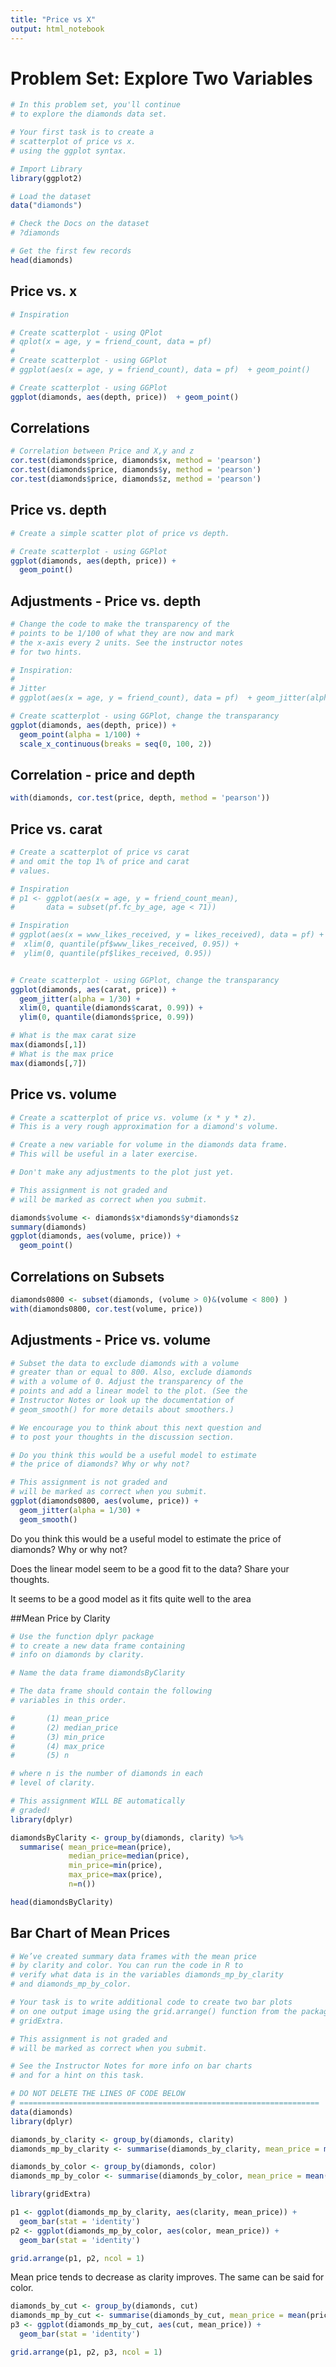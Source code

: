 ---
title: "Price vs X"
output: html_notebook
---
# Problem Set: Explore Two Variables

```{r}
# In this problem set, you'll continue
# to explore the diamonds data set.

# Your first task is to create a
# scatterplot of price vs x.
# using the ggplot syntax.

# Import Library
library(ggplot2)

# Load the dataset
data("diamonds")

# Check the Docs on the dataset
# ?diamonds

# Get the first few records
head(diamonds)
```
## Price vs. x

```{r}
# Inspiration

# Create scatterplot - using QPlot
# qplot(x = age, y = friend_count, data = pf)
#
# Create scatterplot - using GGPlot
# ggplot(aes(x = age, y = friend_count), data = pf)  + geom_point()

# Create scatterplot - using GGPlot
ggplot(diamonds, aes(depth, price))  + geom_point()
```
## Correlations

```{r}
# Correlation between Price and X,y and z
cor.test(diamonds$price, diamonds$x, method = 'pearson')
cor.test(diamonds$price, diamonds$y, method = 'pearson')
cor.test(diamonds$price, diamonds$z, method = 'pearson')

```
## Price vs. depth

```{r}
# Create a simple scatter plot of price vs depth.

# Create scatterplot - using GGPlot
ggplot(diamonds, aes(depth, price)) +
  geom_point()
```
## Adjustments - Price vs. depth

```{r}
# Change the code to make the transparency of the
# points to be 1/100 of what they are now and mark
# the x-axis every 2 units. See the instructor notes
# for two hints.

# Inspiration:
#  
# Jitter
# ggplot(aes(x = age, y = friend_count), data = pf)  + geom_jitter(alpha = 1/20) + xlim(13, 90)

# Create scatterplot - using GGPlot, change the transparancy
ggplot(diamonds, aes(depth, price)) + 
  geom_point(alpha = 1/100) +
  scale_x_continuous(breaks = seq(0, 100, 2))
```
## Correlation - price and depth
```{r}
with(diamonds, cor.test(price, depth, method = 'pearson'))
```
## Price vs. carat
```{r}
# Create a scatterplot of price vs carat
# and omit the top 1% of price and carat
# values.

# Inspiration
# p1 <- ggplot(aes(x = age, y = friend_count_mean), 
#       data = subset(pf.fc_by_age, age < 71)) 

# Inspiration
# ggplot(aes(x = www_likes_received, y = likes_received), data = pf) + geom_point() +
#  xlim(0, quantile(pf$www_likes_received, 0.95)) +
#  ylim(0, quantile(pf$likes_received, 0.95))


# Create scatterplot - using GGPlot, change the transparancy
ggplot(diamonds, aes(carat, price)) +
  geom_jitter(alpha = 1/30) +
  xlim(0, quantile(diamonds$carat, 0.99)) +
  ylim(0, quantile(diamonds$price, 0.99))
```
```{r}
# What is the max carat size
max(diamonds[,1])
# What is the max price
max(diamonds[,7])
```
## Price vs. volume
```{r}
# Create a scatterplot of price vs. volume (x * y * z).
# This is a very rough approximation for a diamond's volume.

# Create a new variable for volume in the diamonds data frame.
# This will be useful in a later exercise.

# Don't make any adjustments to the plot just yet.

# This assignment is not graded and
# will be marked as correct when you submit.

diamonds$volume <- diamonds$x*diamonds$y*diamonds$z
summary(diamonds)
ggplot(diamonds, aes(volume, price)) + 
  geom_point()
```
## Correlations on Subsets
```{r}
diamonds0800 <- subset(diamonds, (volume > 0)&(volume < 800) )
with(diamonds0800, cor.test(volume, price))
```
## Adjustments - Price vs. volume
```{r}
# Subset the data to exclude diamonds with a volume
# greater than or equal to 800. Also, exclude diamonds
# with a volume of 0. Adjust the transparency of the
# points and add a linear model to the plot. (See the
# Instructor Notes or look up the documentation of
# geom_smooth() for more details about smoothers.)

# We encourage you to think about this next question and
# to post your thoughts in the discussion section.

# Do you think this would be a useful model to estimate
# the price of diamonds? Why or why not?

# This assignment is not graded and
# will be marked as correct when you submit.
ggplot(diamonds0800, aes(volume, price)) + 
  geom_jitter(alpha = 1/30) + 
  geom_smooth()
```


Do you think this would be a useful model to estimate the price of diamonds? Why or why not?

Does the linear model seem to be a good fit to the data? Share your thoughts.

It seems to be a good model as it fits quite well to the area

##Mean Price by Clarity

```{r}
# Use the function dplyr package
# to create a new data frame containing
# info on diamonds by clarity.

# Name the data frame diamondsByClarity

# The data frame should contain the following
# variables in this order.

#       (1) mean_price
#       (2) median_price
#       (3) min_price
#       (4) max_price
#       (5) n

# where n is the number of diamonds in each
# level of clarity.

# This assignment WILL BE automatically
# graded!
library(dplyr)

diamondsByClarity <- group_by(diamonds, clarity) %>%
  summarise( mean_price=mean(price),
             median_price=median(price),
             min_price=min(price),
             max_price=max(price),
             n=n())

head(diamondsByClarity)
```

## Bar Chart of Mean Prices
```{r}
# We’ve created summary data frames with the mean price
# by clarity and color. You can run the code in R to
# verify what data is in the variables diamonds_mp_by_clarity
# and diamonds_mp_by_color.

# Your task is to write additional code to create two bar plots
# on one output image using the grid.arrange() function from the package
# gridExtra.

# This assignment is not graded and
# will be marked as correct when you submit.

# See the Instructor Notes for more info on bar charts
# and for a hint on this task.

# DO NOT DELETE THE LINES OF CODE BELOW
# ===================================================================
data(diamonds)
library(dplyr)

diamonds_by_clarity <- group_by(diamonds, clarity)
diamonds_mp_by_clarity <- summarise(diamonds_by_clarity, mean_price = mean(price))

diamonds_by_color <- group_by(diamonds, color)
diamonds_mp_by_color <- summarise(diamonds_by_color, mean_price = mean(price))
```

```{r}
library(gridExtra)

p1 <- ggplot(diamonds_mp_by_clarity, aes(clarity, mean_price)) + 
  geom_bar(stat = 'identity')
p2 <- ggplot(diamonds_mp_by_color, aes(color, mean_price)) + 
  geom_bar(stat = 'identity')

grid.arrange(p1, p2, ncol = 1)
```
Mean price tends to decrease as clarity improves. The same can be said for color.
```{r}
diamonds_by_cut <- group_by(diamonds, cut)
diamonds_mp_by_cut <- summarise(diamonds_by_cut, mean_price = mean(price))
p3 <- ggplot(diamonds_mp_by_cut, aes(cut, mean_price)) + 
  geom_bar(stat = 'identity')

grid.arrange(p1, p2, p3, ncol = 1)
```


